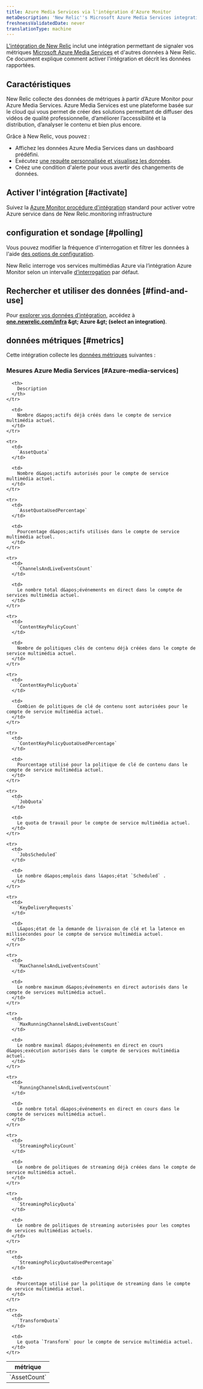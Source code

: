 ```yaml
---
title: Azure Media Services via l'intégration d'Azure Monitor
metaDescription: 'New Relic''s Microsoft Azure Media Services integration: what data it reports and how to enable it.'
freshnessValidatedDate: never
translationType: machine
---
```


[L&apos;intégration de New Relic](/docs/infrastructure/introduction-infra-monitoring) inclut une intégration permettant de signaler vos métriques [Microsoft Azure Media Services](https://learn.microsoft.com/en-us/azure/media-services) et d&apos;autres données à New Relic. Ce document explique comment activer l&apos;intégration et décrit les données rapportées.

## Caractéristiques

New Relic collecte des données de métriques à partir d’Azure Monitor pour Azure Media Services. Azure Media Services est une plateforme basée sur le cloud qui vous permet de créer des solutions permettant de diffuser des vidéos de qualité professionnelle, d’améliorer l’accessibilité et la distribution, d’analyser le contenu et bien plus encore.

Grâce à New Relic, vous pouvez :

* Affichez les données Azure Media Services dans un dashboard prédéfini.
* Exécutez [une requête personnalisée et visualisez les données](/docs/infrastructure/integrations-getting-started/getting-started/use-integration-data-new-relic-insights).
* Créez une condition d&apos;alerte pour vous avertir des changements de données.

## Activer l&apos;intégration [#activate]

Suivez la [Azure Monitor procédure d&apos;intégration](/docs/infrastructure/microsoft-azure-integrations/azure-integrations-list/azure-monitor) standard pour activer votre Azure service dans de New Relic.monitoring infrastructure

## configuration et sondage [#polling]

Vous pouvez modifier la fréquence d&apos;interrogation et filtrer les données à l&apos;aide [des options de configuration](/docs/infrastructure/microsoft-azure-integrations/azure-integrations-list/azure-monitor/#settings).

New Relic interroge vos services multimédias Azure via l’intégration Azure Monitor selon un intervalle [d’interrogation](/docs/infrastructure/microsoft-azure-integrations/azure-integrations-list/azure-monitor/#settings) par défaut.

## Rechercher et utiliser des données [#find-and-use]

Pour [explorer vos données d’intégration](/docs/infrastructure/integrations/find-use-infrastructure-integration-data), accédez à <DNT>**[one.newrelic.com/infra](https://one.newrelic.com/infra) &amp;gt; Azure &amp;gt; (select an integration)**</DNT>.

## données métriques [#metrics]

Cette intégration collecte les [données métriques](/docs/infrastructure/integrations-getting-started/getting-started/understand-integration-data-data-types#metric) suivantes :

### Mesures Azure Media Services [#Azure-media-services]

<table>
  <thead>
    <tr>
      <th style={{ width: "300px" }}>
        métrique
      </th>

      <th>
        Description
      </th>
    </tr>
  </thead>

  <tbody>
    <tr>
      <td>
        `AssetCount`
      </td>

      <td>
        Nombre d&apos;actifs déjà créés dans le compte de service multimédia actuel.
      </td>
    </tr>

    <tr>
      <td>
        `AssetQuota`
      </td>

      <td>
        Nombre d&apos;actifs autorisés pour le compte de service multimédia actuel.
      </td>
    </tr>

    <tr>
      <td>
        `AssetQuotaUsedPercentage`
      </td>

      <td>
        Pourcentage d&apos;actifs utilisés dans le compte de service multimédia actuel.
      </td>
    </tr>

    <tr>
      <td>
        `ChannelsAndLiveEventsCount`
      </td>

      <td>
        Le nombre total d&apos;événements en direct dans le compte de services multimédia actuel.
      </td>
    </tr>

    <tr>
      <td>
        `ContentKeyPolicyCount`
      </td>

      <td>
        Nombre de politiques clés de contenu déjà créées dans le compte de service multimédia actuel.
      </td>
    </tr>

    <tr>
      <td>
        `ContentKeyPolicyQuota`
      </td>

      <td>
        Combien de politiques de clé de contenu sont autorisées pour le compte de service multimédia actuel.
      </td>
    </tr>

    <tr>
      <td>
        `ContentKeyPolicyQuotaUsedPercentage`
      </td>

      <td>
        Pourcentage utilisé pour la politique de clé de contenu dans le compte de service multimédia actuel.
      </td>
    </tr>

    <tr>
      <td>
        `JobQuota`
      </td>

      <td>
        Le quota de travail pour le compte de service multimédia actuel.
      </td>
    </tr>

    <tr>
      <td>
        `JobsScheduled`
      </td>

      <td>
        Le nombre d&apos;emplois dans l&apos;état `Scheduled` .
      </td>
    </tr>

    <tr>
      <td>
        `KeyDeliveryRequests`
      </td>

      <td>
        L&apos;état de la demande de livraison de clé et la latence en millisecondes pour le compte de service multimédia actuel.
      </td>
    </tr>

    <tr>
      <td>
        `MaxChannelsAndLiveEventsCount`
      </td>

      <td>
        Le nombre maximum d&apos;événements en direct autorisés dans le compte de services multimédia actuel.
      </td>
    </tr>

    <tr>
      <td>
        `MaxRunningChannelsAndLiveEventsCount`
      </td>

      <td>
        Le nombre maximal d&apos;événements en direct en cours d&apos;exécution autorisés dans le compte de services multimédia actuel.
      </td>
    </tr>

    <tr>
      <td>
        `RunningChannelsAndLiveEventsCount`
      </td>

      <td>
        Le nombre total d&apos;événements en direct en cours dans le compte de services multimédia actuel.
      </td>
    </tr>

    <tr>
      <td>
        `StreamingPolicyCount`
      </td>

      <td>
        Le nombre de politiques de streaming déjà créées dans le compte de service multimédia actuel.
      </td>
    </tr>

    <tr>
      <td>
        `StreamingPolicyQuota`
      </td>

      <td>
        Le nombre de politiques de streaming autorisées pour les comptes de services multimédias actuels.
      </td>
    </tr>

    <tr>
      <td>
        `StreamingPolicyQuotaUsedPercentage`
      </td>

      <td>
        Pourcentage utilisé par la politique de streaming dans le compte de service multimédia actuel.
      </td>
    </tr>

    <tr>
      <td>
        `TransformQuota`
      </td>

      <td>
        Le quota `Transform` pour le compte de service multimédia actuel.
      </td>
    </tr>
  </tbody>
</table>